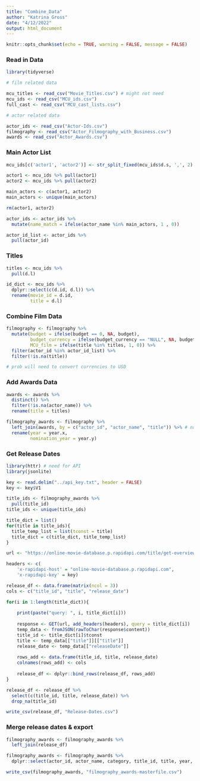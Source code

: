 ```yaml
---
title: "Combine_Data"
author: "Katrina Gross"
date: "4/12/2022"
output: html_document
---
```


```r
knitr::opts_chunk$set(echo = TRUE, warning = FALSE, message = FALSE)
```

### Read in Data

```r

library(tidyverse)

# film related data

mcu_titles <- read_csv("Movie_Titles.csv") # might not need
mcu_ids <- read_csv("MCU_ids.csv")
full_cast <- read_csv("MCU_cast_lists.csv")

# actor related data

actor_ids <- read_csv("Actor-Ids.csv")
filmography <- read_csv("Actor_Filmography_with_Business.csv")
awards <- read_csv("Actor_Awards.csv")

```

### Main Actor List

```r
mcu_ids[c('actor1', 'actor2')] <- str_split_fixed(mcu_ids$d.s, ',', 2)

actor1 <- mcu_ids %>% pull(actor1)
actor2 <- mcu_ids %>% pull(actor2)

main_actors <- c(actor1, actor2)
main_actors <- unique(main_actors)

rm(actor1, actor2)

actor_ids <- actor_ids %>%
  mutate(name_match = ifelse(actor_name %in% main_actors, 1 , 0))

actor_id_list <- actor_ids %>%
  pull(actor_id)
```

### Titles

```r
titles <- mcu_ids %>%
  pull(d.l)

id_dict <- mcu_ids %>%
  dplyr::select(c(d.id, d.l)) %>%
  rename(movie_id = d.id,
         title = d.l)
```

### Combine Film Data

```r

filmography <- filmography %>% 
  mutate(budget = ifelse(budget == 0, NA, budget),
         budget_currency = ifelse(budget_currency == "NULL", NA, budget_currency),
         MCU_film = ifelse(title %in% titles, 1, 0)) %>%
  filter(actor_id %in% actor_id_list) %>%
  filter(!is.na(title))

# prob will need to convert currencies to USD

```

### Add Awards Data

```r
awards <- awards %>%
  distinct() %>%
  filter(!is.na(actor_name)) %>%
  rename(title = titles) 

filmography_awards <- filmography %>%
  left_join(awards, by = c("actor_id", "actor_name", "title")) %>% # not by year b/c release v nomination year don't match
  rename(year = year.x,
         nomination_year = year.y)
```

### Get Release Dates

```r
library(httr) # need for API
library(jsonlite)

key <- read.delim("../api_key.txt", header = FALSE)
key <- key$V1

title_ids <- filmography_awards %>%
  pull(title_id)
title_ids <- unique(title_ids)

title_dict = list()
for(title in title_ids){
  title_temp_list = list(tconst = title)
  title_dict = c(title_dict, title_temp_list)
}

url <- "https://online-movie-database.p.rapidapi.com/title/get-overview-details"

headers <- c(
    'x-rapidapi-host' = "online-movie-database.p.rapidapi.com",
    'x-rapidapi-key' = key)

release_df <- data.frame(matrix(ncol = 3))
cols <- c("title_id", "title", "release_date")

for(i in 1:length(title_dict)){
  
    print(paste("query: ", i, title_dict[i]))
  
    response <- GET(url, add_headers(headers), query = title_dict[i])
    temp_data <- fromJSON(rawToChar(response$content))
    title_id <- title_dict[i]$tconst
    title <- temp_data[["title"]][["title"]]
    release_date <- temp_data[["releaseDate"]]
    
    rows_add <- data.frame(title_id, title, release_date)
    colnames(rows_add) <- cols
    
    release_df <- dplyr::bind_rows(release_df, rows_add)
}    

release_df <- release_df %>%
  select(c(title_id, title, release_date)) %>%
  drop_na(title_id)

write_csv(release_df, "Release-Dates.csv")

```

### Merge release dates & export

```r

filmography_awards <- filmography_awards %>%
  left_join(release_df)

filmography_awards <- filmography_awards %>% 
  dplyr::select(actor_id, actor_name, category, title_id, title, year, release_date, everything())

write_csv(filmography_awards, "filmography_awards-masterfile.csv")
```

